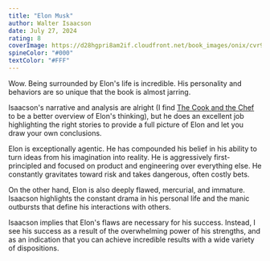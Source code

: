 ```yaml
---
title: "Elon Musk"
author: Walter Isaacson
date: July 27, 2024
rating: 8
coverImage: https://d28hgpri8am2if.cloudfront.net/book_images/onix/cvr9781982181284/elon-musk-9781982181284_hr.jpg
spineColor: "#000"
textColor: "#FFF"
---
```


Wow. Being surrounded by Elon's life is incredible. His personality and behaviors are so unique that the book is almost jarring.

Isaacson's narrative and analysis are alright (I find [The Cook and the Chef](https://waitbutwhy.com/2015/11/the-cook-and-the-chef-musks-secret-sauce.html) to be a better overview of Elon's thinking), but he does an excellent job highlighting the right stories to provide a full picture of Elon and let you draw your own conclusions.

Elon is exceptionally agentic. He has compounded his belief in his ability to turn ideas from his imagination into reality. He is aggressively first-principled and focused on product and engineering over everything else. He constantly gravitates toward risk and takes dangerous, often costly bets.

On the other hand, Elon is also deeply flawed, mercurial, and immature. Isaacson highlights the constant drama in his personal life and the manic outbursts that define his interactions with others.

Isaacson implies that Elon's flaws are necessary for his success. Instead, I see his success as a result of the overwhelming power of his strengths, and as an indication that you can achieve incredible results with a wide variety of dispositions.
